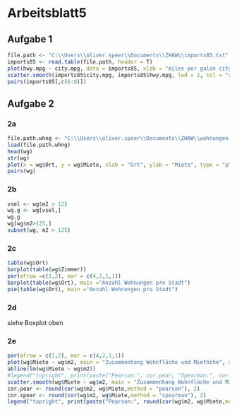 # Arbeitsblatt5 {.unnumbered}
## Aufgabe 1

```r
file.path <- "C:\\Users\\oliver.speer\\Documents\\ZHAW\\imports85.txt"
imports85 <- read.table(file.path, header = T)
plot(hwy.mpg ~ city.mpg, data = imports85, xlab = "miles per galon city", ylab = "miles per galon highway")
scatter.smooth(imports85$city.mpg, imports85$hwy.mpg, lwd = 2, col = "red")
pairs(imports85[,c(6:8)])
```
## Aufgabe 2
### 2a
```r
file.path.whng <- "C:\\Users\\oliver.speer\\Documents\\ZHAW\\wohnungen.rda"
load(file.path.whng)
head(wg)
str(wg)
plot(x = wg$Ort, y = wg$Miete, xlab = "Ort", ylab = "Miete", type = "p", col = "lightblue", lwd = 2)
pairs(wg)
```

### 2b
```r
vsel <- wg$m2 > 125
wg.g <- wg[vsel,]
wg.g
wg[wg$m2>125,]
subset(wg, m2 > 125)
```
### 2c
```r
table(wg$Ort)
barplot(table(wg$Zimmer))
par(mfrow =c(1,2), mar = c(4,2,1,1))
barplot(table(wg$Ort), main ="Anzahl Wohnungen pro Stadt")
pie(table(wg$Ort), main ="Anzahl Wohnungen pro Stadt")
```
### 2d 
siehe Boxplot oben

### 2e
```r
par(mfrow = c(1,2), mar = c(4,2,1,1))
plot(wg$Miete ~ wg$m2, main = "Zusammenhang Wohnfläche und Miethöhe", xlab = "Fläche (m2)", ylab = "Miete (CHF)")
abline(lm(wg$Miete ~ wg$m2))
#legend("topright", print(paste("Pearson:", cor.pear, "Spearman:", cor.spear)))
scatter.smooth(wg$Miete ~ wg$m2, main = "Zusammenhang Wohnfläche und Miethöhe", xlab = "Fläche (m2)", ylab = "Miete (CHF)", col = "lightblue", lwd = 2,pch = c(1:25), lpars = list(col = "red", lwd = 2))
cor.pear <- round(cor(wg$m2, wg$Miete,method = "pearson"), 2)
cor.spear <- round(cor(wg$m2, wg$Miete,method = "spearman"), 2)
legend("topright", print(paste("Pearson:", round(cor(wg$m2, wg$Miete,method = "pearson"), 2), "Spearman:", round(cor(wg$m2, wg$Miete,method = "spearman"), 2))))
```


